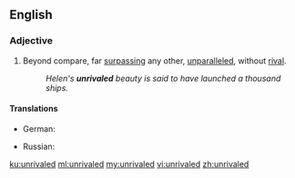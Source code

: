 ==English==

===Adjective===
{{en-adj|-}}

#Beyond compare, far [[surpassing]] any other, [[unparalleled]], without [[rival]].
#:''Helen's '''unrivaled''' beauty is said to have launched a thousand ships.''

====Translations====
{{trans-top|beyond compare, far surpassing any other, unparalleled, without rival}}
* German: {{t-|de|konkurrenzlos}}
{{trans-mid}}
* Russian: {{t-|ru|непревзойдённый|sc=Cyrl}}
{{trans-bottom}}

[[ku:unrivaled]]
[[ml:unrivaled]]
[[my:unrivaled]]
[[vi:unrivaled]]
[[zh:unrivaled]]